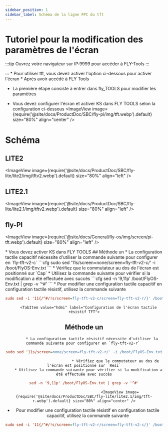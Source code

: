 ```yaml
---
sidebar_position: 1
sidebar_label: Schéma de la ligne FPC du tft
---
```


# Tutoriel pour la modification des paramètres de l'écran
:::tip
Ouvrez votre navigateur sur IP:9999 pour accéder à FLY-Tools
:::

:::
    * Pour utiliser tft, vous devez activer l'option ci-dessous pour activer l'écran
    * Après avoir accédé à FLY Tools
* La première étape consiste à entrer dans fly_TOOLS pour modifier les paramètres

* Vous devez configurer l'écran et activer KS dans FLY TOOLS selon la configuration ci-dessous
<ImageView image={require('@site/docs/ProductDoc/SBC/fly-pi/img/tft.webp').default} size="80%" align="center" />

# Schéma
## LITE2
<ImageView image={require('@site/docs/ProductDoc/SBC/fly-lite/lite2/img/tftv2.webp').default} size="80%" align="left" />

## LITE2.1
<ImageView image={require('@site/docs/ProductDoc/SBC/fly-lite/lite2.1/img/tftv2.webp').default} size="80%" align="left" />

## fly-PI
<ImageView image={require('@site/docs/General/fly-os/img/screen/pi-tft.webp').default} size="80%" align="left" />


<Tabs>
    <TabItem value="tft" label="Écran TFT" default>
        * Vous devez activer KS dans FLY TOOLS
            <ImageView image={require('@site/docs/ProductDoc/SBC/fly-lite/lite2.1/img/ks.webp').default} size="80%" align="center" />
        <Tabs>
    <TabItem value="tft" label="Configuration de l'écran tactile capacitif TFT" default>
## Méthode un    
         * La configuration tactile capacitif nécessite d'utiliser la commande suivante pour configurer en `fly-tft-v2-c`
```cfg
sudo sed '11s/screen=none/screen=fly-tft-v2-c/' -i /boot/FlyOS-Env.txt
```
         * Vérifiez que le commutateur au dos de l'écran est positionné sur `Cap`
    * Utilisez la commande suivante pour vérifier si la modification a été effectuée avec succès
```cfg
sed -n '9,11p' /boot/FlyOS-Env.txt | grep -v '^#'
```
        <ImageView image={require('@site/docs/ProductDoc/SBC/fly-lite/lite2.1/img/tft-c.webp').default} size="80%" align="center" />
 * Pour modifier une configuration tactile capacitif en configuration tactile résistif, utilisez la commande suivante

```cfg
sudo sed -i '11{/^#/!s/screen=fly-tft-v2-c/screen=fly-tft-v2-r/}' /boot/FlyOS-Env.txt
``` 
</TabItem>

        <TabItem value="hdmi" label="Configuration de l'écran tactile résistif TFT">
## Méthode un        
           * La configuration tactile résistif nécessite d'utiliser la commande suivante pour configurer en `fly-tft-v2-r` 
```cfg
sudo sed '11s/screen=none/screen=fly-tft-v2-r/' -i /boot/FlyOS-Env.txt
```
                                * Vérifiez que le commutateur au dos de l'écran est positionné sur `Resi`
        * Utilisez la commande suivante pour vérifier si la modification a été effectuée avec succès
```cfg
sed -n '9,11p' /boot/FlyOS-Env.txt | grep -v '^#'
```
                                    <ImageView image={require('@site/docs/ProductDoc/SBC/fly-lite/lite2.1/img/tft-r.webp').default} size="80%" align="center" />
 * Pour modifier une configuration tactile résistif en configuration tactile capacitif, utilisez la commande suivante

```cfg
sudo sed -i '11{/^#/!s/screen=fly-tft-v2-r/screen=fly-tft-v2-c/}' /boot/FlyOS-Env.txt
```
</TabItem>
</Tabs>    
</TabItem>
</Tabs>